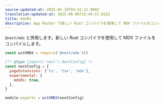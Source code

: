 ```yaml
---
source-updated-at: 2025-05-16T04:52:11.000Z
translation-updated-at: 2025-06-06T16:44:57.815Z
title: mdxRs
description: App Router で新しい Rust コンパイラを使用して MDX ファイルをコンパイルします。
---
```


`@next/mdx` と併用します。新しい Rust コンパイラを使用して MDX ファイルをコンパイルします。

```js filename="next.config.js"
const withMDX = require('@next/mdx')()

/** @type {import('next').NextConfig} */
const nextConfig = {
  pageExtensions: ['ts', 'tsx', 'mdx'],
  experimental: {
    mdxRs: true,
  },
}

module.exports = withMDX(nextConfig)
```